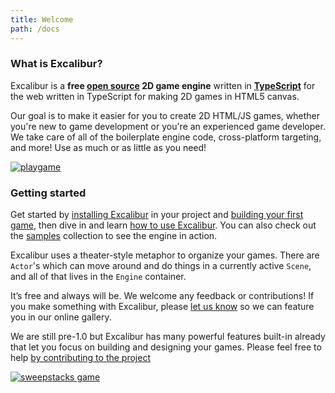 ```yaml
---
title: Welcome
path: /docs
---
```


### What is Excalibur?

Excalibur is a **free [open source](https://github.com/excaliburjs/Excalibur) 2D game engine** written in **[TypeScript](https://www.typescriptlang.org/)** for the web written in TypeScript for making 2D games in HTML5 canvas.

Our goal is to make it easier for you to create 2D HTML/JS games, whether you're new to game development or you're an experienced game developer. We take care of all of the boilerplate engine code, cross-platform targeting, and more! Use as much or as little as you need!

[![playgame](00-welcome/loading.gif)](/docs/getting-started)

### Getting started

Get started by [installing Excalibur](/docs/installation) in your project and [building your first game](/docs/getting-started), then dive in and learn [how to use Excalibur](/docs/intro). You can also check out the [samples](/samples) collection to see the engine in action.

Excalibur uses a theater-style metaphor to organize your games. There are `Actor`'s which can move around and do things in a currently active `Scene`, and all of that lives in the `Engine` container.

It’s free and always will be. We welcome any feedback or contributions! If you make something with Excalibur, please [let us know](https://github.com/excaliburjs/Excalibur/discussions?discussions_q=category%3A%22Show+and+tell%22) so we can feature you in our online gallery.

We are still pre-1.0 but Excalibur has many powerful features built-in already that let you focus on building and designing your games. Please feel free to help [by contributing to the project](https://github.com/excaliburjs/Excalibur/)

[![sweepstacks game](00-welcome/sweep.gif)](https://excaliburjs.com/sweep/)
